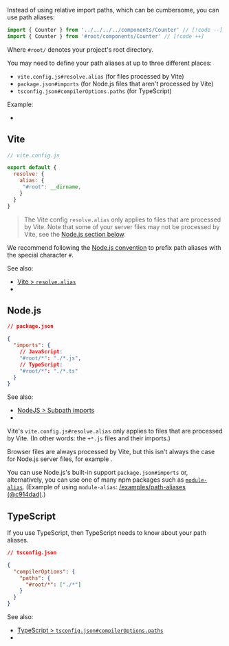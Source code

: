 
Instead of using relative import paths,
which can be cumbersome,
you can use path aliases:

```js
import { Counter } from '../../../../components/Counter' // [!code --]
import { Counter } from '#root/components/Counter' // [!code ++]
```

Where `#root/` denotes your project's root directory.

You may need to define your path aliases at up to three different places:
 - `vite.config.js#resolve.alias` (for files processed by Vite)
 - `package.json#imports` (for Node.js files that aren't processed by Vite)
 - `tsconfig.json#compilerOptions.paths` (for TypeScript)

Example:
 - <RepoLink path='/examples/path-aliases' />


## Vite

```js
// vite.config.js

export default {
  resolve: {
    alias: {
     "#root": __dirname,
    }
  }
}
```

> The Vite config `resolve.alias` only applies to files that are processed by Vite.
> Note that some of your server files may not be processed by Vite,
> see the [Node.js section below](#node-js).

We recommend following the [Node.js convention](https://nodejs.org/api/packages.html#subpath-imports:~:text=must%20always%20start%20with%20%23%20to%20ensure%20they%20are%20disambiguated%20from%20external%20package%20specifiers) to prefix path aliases with the special character `#`.

See also:
 - [Vite > `resolve.alias`](https://vitejs.dev/config/shared-options.html#resolve-alias)
 - <RepoLink path='/examples/path-aliases/vite.config.ts' />


## Node.js

```json
// package.json

{
  "imports": {
    // JavaScript:
    "#root/*": "./*.js",
    // TypeScript:
    "#root/*": "./*.ts"
  }
}
```

See also:
 - [NodeJS > Subpath imports](https://nodejs.org/api/packages.html#subpath-imports)
 - <RepoLink path='/examples/path-aliases/package.json' />

Vite's `vite.config.js#resolve.alias` only applies to files that are processed by Vite.
(In other words: the `+*.js` files and their imports.)

Browser files are always processed by Vite,
but this isn't always the case for Node.js server files,
for example <RepoLink path="/packages/create-vike-core/boilerplate-react/server/index.js" text="Express.js server code"/>.

You can use Node.js's built-in support `package.json#imports` or, alternatively, you can use one of many npm packages such as [`module-alias`](https://github.com/ilearnio/module-alias). (Example of using `module-alias`: [/examples/path-aliases (@c914dad)](https://github.com/vikejs/vike/tree/c914dade5f0809ff330478c3531928055abdadef/examples/path-aliases).)


## TypeScript

If you use TypeScript, then TypeScript needs to know about your path aliases.

```json
// tsconfig.json

{
  "compilerOptions": {
    "paths": {
      "#root/*": ["./*"]
    }
  }
}
```

See also:
 - [TypeScript > `tsconfig.json#compilerOptions.paths`](https://www.typescriptlang.org/tsconfig#paths)
 - <RepoLink path='/examples/path-aliases/tsconfig.json' />
